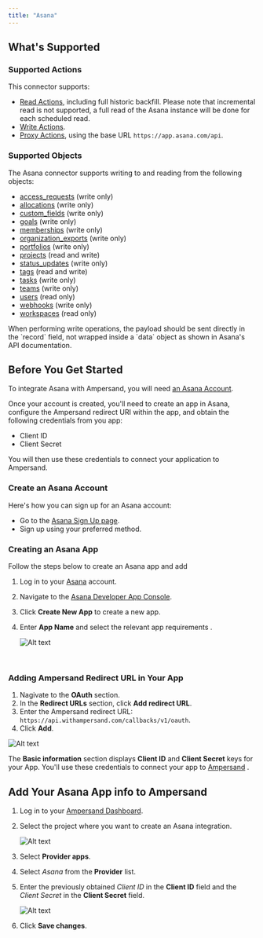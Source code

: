 ```yaml
---
title: "Asana"
---
```

## What's Supported

### Supported Actions

This connector supports:
- [Read Actions](/read-actions), including full historic backfill. Please note that incremental read is not supported, a full read of the Asana instance will be done for each scheduled read.
- [Write Actions](/write-actions).
- [Proxy Actions](/proxy-actions), using the base URL `https://app.asana.com/api`.

### Supported Objects

The Asana connector supports writing to and reading from the following objects:
- [access_requests](https://developers.asana.com/reference/createaccessrequest) (write only)
- [allocations](https://developers.asana.com/reference/createallocation) (write only)
- [custom_fields](https://developers.asana.com/reference/createcustomfield) (write only)
- [goals](https://developers.asana.com/reference/creategoal) (write only)
- [memberships](https://developers.asana.com/reference/createmembership) (write only)
- [organization_exports](https://developers.asana.com/reference/createorganizationexport) (write only)
- [portfolios](https://developers.asana.com/reference/createportfolio) (write only)
- [projects](https://developers.asana.com/reference/getprojects) (read and write)
- [status_updates](https://developers.asana.com/reference/createstatusforobject) (write only)
- [tags](https://developers.asana.com/reference/gettags) (read and write)
- [tasks](https://developers.asana.com/reference/createtask) (write only)
- [teams](https://developers.asana.com/reference/createteam) (write only)
- [users](https://developers.asana.com/reference/getusers) (read only)
- [webhooks](https://developers.asana.com/reference/createwebhook) (write only)
- [workspaces](https://developers.asana.com/reference/getworkspaces) (read only)



<Note>
 When performing write operations, the payload should be sent directly in the `record` field, not wrapped inside a `data` object as shown in Asana's API documentation.
</Note>


## Before You Get Started

To integrate Asana with Ampersand, you will need [an Asana Account](https://asana.com/create-account). 

Once your account is created, you'll need to create an app in Asana, configure the Ampersand redirect URI within the app, and obtain the following credentials from you app:

- Client ID
- Client Secret

You will then use these credentials to connect your application to Ampersand.

### Create an Asana Account

Here's how you can sign up for an Asana account:

- Go to the [Asana Sign Up page](https://asana.com/create-account).
- Sign up using your preferred method.

### Creating an Asana App

Follow the steps below to create an Asana app and add 

1. Log in to your [Asana](https://app.asana.com/-/login?_gl=1*6sugw2*_gcl_au*MTkwOTM5OTQ5Ny4xNzE0MDIwNjA3*FPAU*MTkwOTM5OTQ5Ny4xNzE0MDIwNjA3*_ga*MzkyNTg3NTguMTcxNDAyMDYwNw..*_ga_J1KDXMCQTH*MTcxOTMyNzI3NS41LjEuMTcxOTMyNzMwNS4zMy4wLjE1MzI1OTc1NTI.*_fplc*STdUUVd6UFZ4Q0ttJTJGNU5sYnhxQXVDeENYcGtVdFZsT1M5MGVROTIxY0RBUWlaU0lObkxKMUpaM0JmZGxQeGpMRkhzb0NqYTNaVHU2RUxOcFFCMnZzVXEzNFg5aVI4N3RYZ0s2eHBnWGwzdEdtTmZBc25xNUY2NzM2MjBvcVElM0QlM0Q.)  account.

2. Navigate to the [Asana Developer App Console](https://app.asana.com/0/my-apps).

3. Click **Create New App** to create a new app.

4. Enter **App Name** and select the relevant app requirements .

   ![Alt text](/images/provider-guides/f0942e9-asana1.gif)

<br />

### Adding Ampersand Redirect URL in Your App

1. Nagivate to the **OAuth** section.
2. In the **Redirect URLs** section, click **Add redirect URL**. 
3. Enter the Ampersand redirect URL: `https://api.withampersand.com/callbacks/v1/oauth`.
4. Click **Add**.

![Alt text](/images/provider-guides/9d9c63f-Asana2.gif)


The **Basic information** section displays **Client ID** and **Client Secret** keys for your App. You'll use these credentials to connect your app to [Ampersand](https://docs.withampersand.com/docs/asana#add-your-asana-app-info-to-ampersand) . 

## Add Your Asana App info to Ampersand

1. Log in to your [Ampersand Dashboard](https://dashboard.withampersand.com).

2. Select the project where you want to create an Asana integration.

   ![Alt text](/images/provider-guides/dd47b7a-Ampersand.png)

3. Select **Provider apps**.

4. Select _Asana_ from the **Provider** list.

5. Enter the previously obtained _Client ID_ in the **Client ID** field and the _Client Secret_ in the **Client Secret** field.

   ![Alt text](/images/provider-guides/a88523c-asana.gif)

6. Click **Save changes**.
